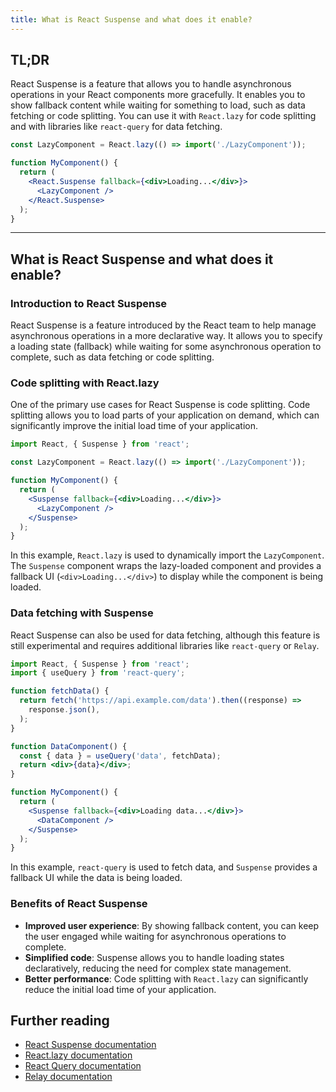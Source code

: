 ```yaml
---
title: What is React Suspense and what does it enable?
---
```


## TL;DR

React Suspense is a feature that allows you to handle asynchronous operations in your React components more gracefully. It enables you to show fallback content while waiting for something to load, such as data fetching or code splitting. You can use it with `React.lazy` for code splitting and with libraries like `react-query` for data fetching.

```jsx
const LazyComponent = React.lazy(() => import('./LazyComponent'));

function MyComponent() {
  return (
    <React.Suspense fallback={<div>Loading...</div>}>
      <LazyComponent />
    </React.Suspense>
  );
}
```

---

## What is React Suspense and what does it enable?

### Introduction to React Suspense

React Suspense is a feature introduced by the React team to help manage asynchronous operations in a more declarative way. It allows you to specify a loading state (fallback) while waiting for some asynchronous operation to complete, such as data fetching or code splitting.

### Code splitting with React.lazy

One of the primary use cases for React Suspense is code splitting. Code splitting allows you to load parts of your application on demand, which can significantly improve the initial load time of your application.

```jsx
import React, { Suspense } from 'react';

const LazyComponent = React.lazy(() => import('./LazyComponent'));

function MyComponent() {
  return (
    <Suspense fallback={<div>Loading...</div>}>
      <LazyComponent />
    </Suspense>
  );
}
```

In this example, `React.lazy` is used to dynamically import the `LazyComponent`. The `Suspense` component wraps the lazy-loaded component and provides a fallback UI (`<div>Loading...</div>`) to display while the component is being loaded.

### Data fetching with Suspense

React Suspense can also be used for data fetching, although this feature is still experimental and requires additional libraries like `react-query` or `Relay`.

```jsx
import React, { Suspense } from 'react';
import { useQuery } from 'react-query';

function fetchData() {
  return fetch('https://api.example.com/data').then((response) =>
    response.json(),
  );
}

function DataComponent() {
  const { data } = useQuery('data', fetchData);
  return <div>{data}</div>;
}

function MyComponent() {
  return (
    <Suspense fallback={<div>Loading data...</div>}>
      <DataComponent />
    </Suspense>
  );
}
```

In this example, `react-query` is used to fetch data, and `Suspense` provides a fallback UI while the data is being loaded.

### Benefits of React Suspense

- **Improved user experience**: By showing fallback content, you can keep the user engaged while waiting for asynchronous operations to complete.
- **Simplified code**: Suspense allows you to handle loading states declaratively, reducing the need for complex state management.
- **Better performance**: Code splitting with `React.lazy` can significantly reduce the initial load time of your application.

## Further reading

- [React Suspense documentation](https://reactjs.org/docs/concurrent-mode-suspense.html)
- [React.lazy documentation](https://reactjs.org/docs/code-splitting.html#reactlazy)
- [React Query documentation](https://react-query.tanstack.com/)
- [Relay documentation](https://relay.dev/docs/en/experimental/api-reference#suspense)
